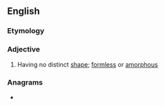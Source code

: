 ==English==

===Etymology===
{{prefix|un|shaped|lang=en}}

===Adjective===
{{en-adj}}

# Having no distinct [[shape]]; [[formless]] or [[amorphous]]

===Anagrams===
* {{anagrams|en|a=adehnpsu|unhasped|unphased}}